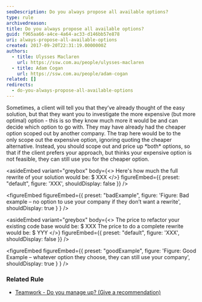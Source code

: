 ```yaml
---
seoDescription: Do you always propose all available options?
type: rule
archivedreason:
title: Do you always propose all available options?
guid: f965aa66-a4ce-4a64-ac33-d146bb57e878
uri: always-propose-all-available-options
created: 2017-09-20T22:31:19.0000000Z
authors:
  - title: Ulysses Maclaren
    url: https://ssw.com.au/people/ulysses-maclaren
  - title: Adam Cogan
    url: https://ssw.com.au/people/adam-cogan
related: []
redirects:
  - do-you-always-propose-all-available-options
---
```


Sometimes, a client will tell you that they’ve already thought of the easy solution, but that they want you to investigate the more expensive (but more optimal) option - this is so they know much more it would be and can decide which option to go with. They may have already had the cheaper option scoped out by another company.
The trap here would be to the only scope out the expensive option, ignoring quoting the cheaper alternative. Instead, you should scope out and price up \*both\* options, so that if the client prefers your approach, but thinks your expensive option is not feasible, they can still use you for the cheaper option.

<asideEmbed
  variant="greybox"
  body={<>
    Here's how much the full rewrite of your solution would be: $ XXX
  </>}
  figureEmbed={{
    preset: "default",
    figure: 'XXX',
    shouldDisplay: false
  }}
/>

<figureEmbed figureEmbed={{
  preset: "badExample",
  figure: 'Figure: Bad example – no option to use your company if they don’t want a rewrite',
  shouldDisplay: true
} } />


<asideEmbed
  variant="greybox"
  body={<>
    The price to refactor your existing code base would be: $ XXX
The price to do a complete rewrite would be: $ YYY
  </>}
  figureEmbed={{
    preset: "default",
    figure: 'XXX',
    shouldDisplay: false
  }}
/>

<figureEmbed figureEmbed={{
  preset: "goodExample",
  figure: 'Figure: Good Example – whatever option they choose, they can still use your company',
  shouldDisplay: true
} } />


### Related Rule

* [Teamwork - Do you manage up? (Give a recommendation)](/do-you-manage-up)